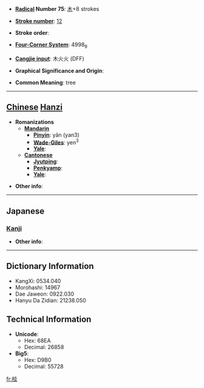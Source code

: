 * '''[[Wiktionary:Chinese radical index| Radical]] Number 75''': [[Wiktionary:Chinese radical index 木|木]]+8 strokes

* '''[[Wiktionary:Chinese total strokes index|Stroke number]]''': [[Wiktionary:Chinese total strokes index 12|12]]

* '''Stroke order''': 

* '''[[Wiktionary:Chinese four corner index|Four-Corner System]]''': 4998<sub>9</sub>

* '''[[Wiktionary:Chinese Cangjie index|Cangjie input]]''': 木火火 (DFF)

* '''Graphical Significance and Origin''': 

* '''Common Meaning''': tree

----

== [[Chinese]] [[Hanzi]] ==

* '''Romanizations'''
** '''[[Mandarin]]'''
*** '''[[Pinyin]]''': yǎn (yan3)
*** '''[[Wade-Giles]]''': yen<sup>3</sup>
*** '''[[Yale]]''': 
** '''[[Cantonese]]'''
*** '''[[Jyutping]]''':
*** '''[[Penkyamp]]''': 
*** '''[[Yale]]''': 

* '''Other info''': 

----

==Japanese==
===[[Kanji]]===
{{kanji|on readings=[[えん]] (en), [[せん]] (sen)
|kun readings=
}}

* '''Other info''':  

----

== Dictionary Information ==

* KangXi: 0534.040
* Morohashi: 14967
* Dae Jaweon: 0922.030
* Hanyu Da Zidian: 21238.050

== Technical Information ==

* '''Unicode''':
** Hex: 68EA
** Decimal: 26858
* '''Big5''':
** Hex: D9B0
** Decimal: 55728

[[fr:棪]]